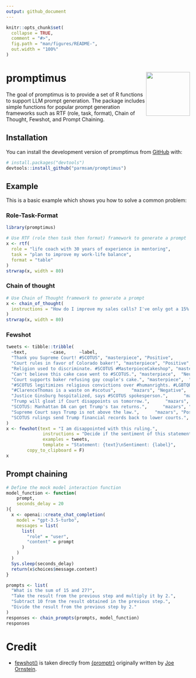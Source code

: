 ```yaml
---
output: github_document
---
```


<!-- README.md is generated from README.Rmd. Please edit that file -->

```r
knitr::opts_chunk$set(
  collapse = TRUE,
  comment = "#>",
  fig.path = "man/figures/README-",
  out.width = "100%"
)
```

# promptimus <img src="man/figures/logo.png" align="right" height="120" alt="" />

<!-- badges: start -->
<!-- badges: end -->

The goal of promptimus is to provide a set of R functions to support LLM prompt generation. The package includes simple functions for popular prompt generation frameworks such as RTF (role, task, format), Chain of Thought, Fewshot, and Prompt Chaining.

## Installation

You can install the development version of promptimus from [GitHub](https://github.com/) with:

``` r
# install.packages("devtools")
devtools::install_github("parmsam/promptimus")
```

## Example

This is a basic example which shows you how to solve a common problem:

### Role-Task-Format
```r
library(promptimus)

# Use RTF (role then task then format) framework to generate a prompt
x <- rtf(
  role = "life coach with 30 years of experience in mentoring",   
  task = "plan to improve my work-life balance", 
  format = "table"
)
strwrap(x, width = 80)
```

### Chain of thought
```r
# Use Chain of Thought framework to generate a prompt
x <- chain_of_thought(
  instructions = "How do I improve my sales calls? I've only got a 15% close rate right now, and I think it's because I'm not selling the dream enough."
)
strwrap(x, width = 80)
```

### Fewshot
```r
tweets <- tibble::tribble(
  ~text,         ~case,     ~label,
  "Thank you Supreme Court! #SCOTUS", "masterpiece", "Positive",
  "Court rules in favor of Colorado baker!", "masterpiece", "Positive",
  "Religion used to discriminate. #SCOTUS #MasterpieceCakeshop", "masterpiece", "Negative",
  "Can't believe this cake case went to #SCOTUS.", "masterpiece",  "Neutral",
  "Court supports baker refusing gay couple's cake.", "masterpiece",  "Neutral",
  "#SCOTUS legitimizes religious convictions over #humanrights. #LGBTQRights", "masterpiece", "Negative",
  "#ClarenceThomas is a waste on #scotus",      "mazars", "Negative",
  "Justice Ginsburg hospitalized, says #SCOTUS spokesperson.",      "mazars",  "Neutral",
  "Trump will gloat if Court disappoints us tomorrow.",      "mazars", "Negative",
  "SCOTUS: Manhattan DA can get Trump's tax returns.",      "mazars", "Positive",
  "Supreme Court says Trump is not above the law.",      "mazars", "Positive",
  "SCOTUS rulings send Trump financial records back to lower courts.",      "mazars",  "Neutral"
)
x <- fewshot(text = "I am disappointed with this ruling.",
              instructions = "Decide if the sentiment of this statement is Positive or Negative.",
              examples = tweets,
              template = "Statement: {text}\nSentiment: {label}",
        copy_to_clipboard = F)
x
```

## Prompt chaining

```r
# Define the mock model interaction function
model_function <- function(
    prompt,
    seconds_delay = 20
){
  x <- openai::create_chat_completion(
    model = "gpt-3.5-turbo",
    messages = list(
      list(
        "role" = "user",
        "content" = prompt
      )
    )
  )
  Sys.sleep(seconds_delay)
  return(x$choices$message.content)
}

prompts <- list(
  "What is the sum of 15 and 27?",
  "Take the result from the previous step and multiply it by 2.",
  "Subtract 10 from the result obtained in the previous step.",
  "Divide the result from the previous step by 2."
)
responses <- chain_prompts(prompts, model_function)
responses
```

# Credit

- [fewshot()](R/fewshot.R) is taken directly from [{promptr}](https://github.com/joeornstein/promptr) originally written by [Joe Ornstein](https://github.com/joeornstein).
